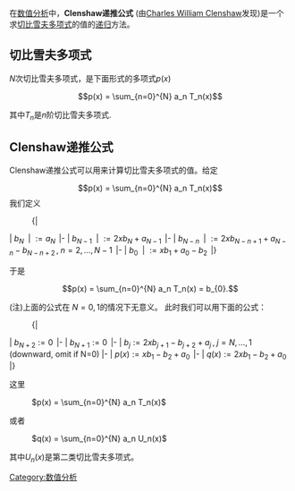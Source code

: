 在[[数值分析|数值分析]]中，'''Clenshaw递推公式''' (由[[Charles_William_Clenshaw|Charles William Clenshaw]]发现)是一个求[[切比雪夫多项式|切比雪夫多项式]]的值的[[递归|递归]]方法。

==切比雪夫多项式==
''N''次切比雪夫多项式，是下面形式的多项式''p''(''x'')

:<math>p(x) = \sum_{n=0}^{N} a_n T_n(x)</math>

其中''T''<sub>''n''</sub>是''n''阶切比雪夫多项式.

==Clenshaw递推公式==
Clenshaw递推公式可以用来计算切比雪夫多项式的值。给定

:<math>p(x) = \sum_{n=0}^{N} a_n T_n(x)</math>
我们定义

:{|
| <math>b_{N} \,\!</math> 
| <math>:= a_{N} \,</math>
|-
| <math>b_{N-1} \,\!</math> 
| <math>:= 2 x b_{N} + a_{N-1} \,</math>
|-
| <math>b_{N-n} \,\!</math> 
| <math>:= 2 x b_{N-n+1} + a_{N-n} - b_{N-n+2} \,,\; n=2,\ldots,N-1 \,</math>
|-
| <math>b_{0} \,\!</math> 
| <math>:= x b_{1} + a_{0} - b_{2} \,</math>
|}

于是

:<math>p(x) = \sum_{n=0}^{N} a_n T_n(x) = b_{0}.</math>

(注)上面的公式在 <math> N = 0, 1 </math>的情况下无意义。
此时我们可以用下面的公式：

:{|
| <math>b_{N+2} :=0\,</math>
|-
| <math>b_{N+1} :=0\,</math>
|-
| <math>b_{j} := 2 x b_{j+1} - b_{j+2} + a_{j} \,,\; j=N,\ldots,1 </math> (downward, omit if N=0)
|-
| <math>p(x) := x b_{1} - b_{2} + a_{0} \,</math>
|-
| <math>q(x) := 2 x b_{1} - b_{2} + a_{0} \,</math>
|}

这里
: <math> p(x) = \sum_{n=0}^{N} a_n T_n(x) </math>
或者
: <math> q(x) = \sum_{n=0}^{N} a_n U_n(x) </math>
其中<math>U_n(x)</math>是第二类切比雪夫多项式。


{{DEFAULTSORT:Clenshaw递推公式}}
[[Category:数值分析|Category:数值分析]]
